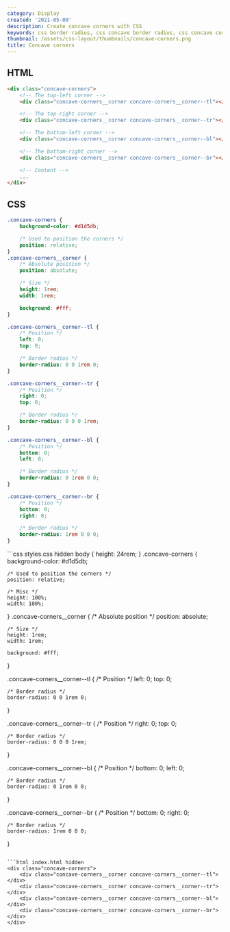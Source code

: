 ```yaml
---
category: Display
created: '2021-05-09'
description: Create concave corners with CSS
keywords: css border radius, css concave border radius, css concave corners
thumbnail: /assets/css-layout/thumbnails/concave-corners.png
title: Concave corners
---
```


## HTML

```html
<div class="concave-corners">
    <!-- The top-left corner -->
    <div class="concave-corners__corner concave-corners__corner--tl"></div>

    <!-- The top-right corner -->
    <div class="concave-corners__corner concave-corners__corner--tr"></div>

    <!-- The bottom-left corner -->
    <div class="concave-corners__corner concave-corners__corner--bl"></div>

    <!-- The bottom-right corner -->
    <div class="concave-corners__corner concave-corners__corner--br"></div>

    <!-- Content -->
    ...
</div>
```

## CSS

```css
.concave-corners {
    background-color: #d1d5db;

    /* Used to position the corners */
    position: relative;
}
.concave-corners__corner {
    /* Absolute position */
    position: absolute;

    /* Size */
    height: 1rem;
    width: 1rem;

    background: #fff;
}

.concave-corners__corner--tl {
    /* Position */
    left: 0;
    top: 0;

    /* Border radius */
    border-radius: 0 0 1rem 0;
}

.concave-corners__corner--tr {
    /* Position */
    right: 0;
    top: 0;

    /* Border radius */
    border-radius: 0 0 0 1rem;
}

.concave-corners__corner--bl {
    /* Position */
    bottom: 0;
    left: 0;

    /* Border radius */
    border-radius: 0 1rem 0 0;
}

.concave-corners__corner--br {
    /* Position */
    bottom: 0;
    right: 0;

    /* Border radius */
    border-radius: 1rem 0 0 0;
}
```

<Playground>
```css styles.css hidden
body {
    height: 24rem;
}
.concave-corners {
    background-color: #d1d5db;

    /* Used to position the corners */
    position: relative;

    /* Misc */
    height: 100%;
    width: 100%;
}
.concave-corners__corner {
    /* Absolute position */
    position: absolute;

    /* Size */
    height: 1rem;
    width: 1rem;

    background: #fff;
}

.concave-corners__corner--tl {
    /* Position */
    left: 0;
    top: 0;

    /* Border radius */
    border-radius: 0 0 1rem 0;
}

.concave-corners__corner--tr {
    /* Position */
    right: 0;
    top: 0;

    /* Border radius */
    border-radius: 0 0 0 1rem;
}

.concave-corners__corner--bl {
    /* Position */
    bottom: 0;
    left: 0;

    /* Border radius */
    border-radius: 0 1rem 0 0;
}

.concave-corners__corner--br {
    /* Position */
    bottom: 0;
    right: 0;

    /* Border radius */
    border-radius: 1rem 0 0 0;
}
```

```html index.html hidden
<div class="concave-corners">
    <div class="concave-corners__corner concave-corners__corner--tl"></div>
    <div class="concave-corners__corner concave-corners__corner--tr"></div>
    <div class="concave-corners__corner concave-corners__corner--bl"></div>
    <div class="concave-corners__corner concave-corners__corner--br"></div>
</div>
```
</Playground>
